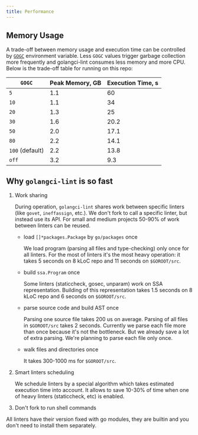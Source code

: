 ```yaml
---
title: Performance
---
```


## Memory Usage

A trade-off between memory usage and execution time can be controlled by [`GOGC`](https://pkg.go.dev/runtime#hdr-Environment_Variables) environment variable.
Less `GOGC` values trigger garbage collection more frequently and golangci-lint consumes less memory and more CPU. Below is the trade-off table for running on this repo:

| `GOGC`          | Peak Memory, GB | Execution Time, s |
| --------------- | --------------- | ----------------- |
| `5`             | 1.1             | 60                |
| `10`            | 1.1             | 34                |
| `20`            | 1.3             | 25                |
| `30`            | 1.6             | 20.2              |
| `50`            | 2.0             | 17.1              |
| `80`            | 2.2             | 14.1              |
| `100` (default) | 2.2             | 13.8              |
| `off`           | 3.2             | 9.3               |

## Why `golangci-lint` is so fast

1. Work sharing

   During operation, `golangci-lint` shares work between specific linters (like `govet`, `ineffassign`, etc.).
   We don't fork to call a specific linter, but instead use its API.
   For small and medium projects 50-90% of work between linters can be reused.

   - load `[]*packages.Package` by `go/packages` once

     We load program (parsing all files and type-checking) only once for all linters. For the most of linters
     it's the most heavy operation: it takes 5 seconds on 8 kLoC repo and 11 seconds on `$GOROOT/src`.

   - build `ssa.Program` once

     Some linters (staticcheck, gosec, unparam) work on SSA representation.
     Building of this representation takes 1.5 seconds on 8 kLoC repo and 6 seconds on `$GOROOT/src`.

   - parse source code and build AST once

     Parsing one source file takes 200 us on average. Parsing of all files in `$GOROOT/src` takes 2 seconds.
     Currently we parse each file more than once because it's not the bottleneck. But we already save a lot of
     extra parsing. We're planning to parse each file only once.

   - walk files and directories once

     It takes 300-1000 ms for `$GOROOT/src`.

2. Smart linters scheduling

   We schedule linters by a special algorithm which takes estimated execution time into account. It allows
   to save 10-30% of time when one of heavy linters (staticcheck, etc) is enabled.

3. Don't fork to run shell commands

All linters have their version fixed with go modules, they are builtin
and you don't need to install them separately.
